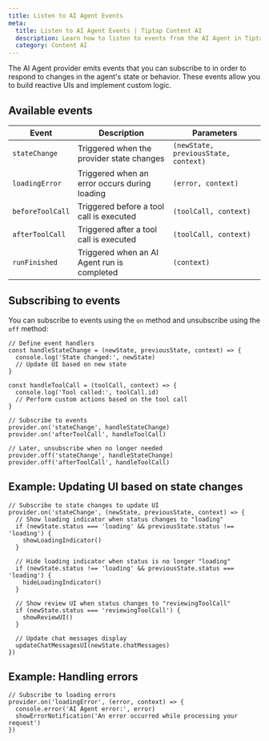 ```yaml
---
title: Listen to AI Agent Events
meta:
  title: Listen to AI Agent Events | Tiptap Content AI
  description: Learn how to listen to events from the AI Agent in Tiptap.
  category: Content AI
---
```


The AI Agent provider emits events that you can subscribe to in order to respond to changes in the agent's state or behavior. These events allow you to build reactive UIs and implement custom logic.

## Available events

| Event            | Description                                   | Parameters                           |
| ---------------- | --------------------------------------------- | ------------------------------------ |
| `stateChange`    | Triggered when the provider state changes     | `(newState, previousState, context)` |
| `loadingError`   | Triggered when an error occurs during loading | `(error, context)`                   |
| `beforeToolCall` | Triggered before a tool call is executed      | `(toolCall, context)`                |
| `afterToolCall`  | Triggered after a tool call is executed       | `(toolCall, context)`                |
| `runFinished`    | Triggered when an AI Agent run is completed   | `(context)`                          |

## Subscribing to events

You can subscribe to events using the `on` method and unsubscribe using the `off` method:

```tsx
// Define event handlers
const handleStateChange = (newState, previousState, context) => {
  console.log('State changed:', newState)
  // Update UI based on new state
}

const handleToolCall = (toolCall, context) => {
  console.log('Tool called:', toolCall.id)
  // Perform custom actions based on the tool call
}

// Subscribe to events
provider.on('stateChange', handleStateChange)
provider.on('afterToolCall', handleToolCall)

// Later, unsubscribe when no longer needed
provider.off('stateChange', handleStateChange)
provider.off('afterToolCall', handleToolCall)
```

## Example: Updating UI based on state changes

```tsx
// Subscribe to state changes to update UI
provider.on('stateChange', (newState, previousState, context) => {
  // Show loading indicator when status changes to "loading"
  if (newState.status === 'loading' && previousState.status !== 'loading') {
    showLoadingIndicator()
  }

  // Hide loading indicator when status is no longer "loading"
  if (newState.status !== 'loading' && previousState.status === 'loading') {
    hideLoadingIndicator()
  }

  // Show review UI when status changes to "reviewingToolCall"
  if (newState.status === 'reviewingToolCall') {
    showReviewUI()
  }

  // Update chat messages display
  updateChatMessagesUI(newState.chatMessages)
})
```

## Example: Handling errors

```tsx
// Subscribe to loading errors
provider.on('loadingError', (error, context) => {
  console.error('AI Agent error:', error)
  showErrorNotification('An error occurred while processing your request')
})
```
